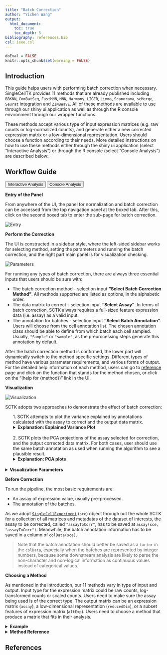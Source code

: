 ```yaml
---
title: "Batch Correction"
author: "Yichen Wang"
output:
  html_document:
    toc: true
    toc_depth: 5
bibliography: references.bib
csl: ieee.csl
---
```


```r
doEval = FALSE
knitr::opts_chunk$set(warning = FALSE)
```

````{=html}
<head>
<meta name="viewport" content="width=device-width, initial-scale=1">
</head>
<body>
````

## Introduction

This guide helps users with performing batch correction when necessary. SingleCellTK provides 11 methods that are already published including `BBKNN`, `ComBatSeq`, `FastMNN`, `MNN`, `Harmony`, `LIGER`, `Limma`, `Scanorama`, `scMerge`, `Seurat` integration and `ZINBWaVE`. All of these methods are available to use through our shiny ui application as well as through the R console environment through our wrapper functions. 

These methods accept various type of input expression matrices (e.g. raw counts or log-normalized counts), and generate either a new corrected expression matrix or a low-dimensional representation. Users should choose a function according to their needs. More detailed instructions on how to use these methods either through the shiny ui application (select "Interactive Analysis") or through the R console (select "Console Analysis") are described below:

## Workflow Guide

````{=html}
<div class="tab">
  <button class="tablinks" onclick="openTab(event, 'interactive')" id="ia-button">Interactive Analysis</button>
  <button class="tablinks" onclick="openTab(event, 'console')" id="console-button">Console Analysis</button>
</div>

<div id="interactive" class="tabcontent">
````

**Entry of the Panel**  

From anywhere of the UI, the panel for normalization and batch correction can be accessed from the top navigation panel at the boxed tab. After this, click on the second boxed tab to enter the sub-page for batch correction.  

![Entry](ui_screenshots/batch_correction/bc_ui_entry.png)\

**Perform the Correction**

The UI is constructed in a sidebar style, where the left-sided sidebar works for selecting method, setting the parameters and running the batch correction, and the right part main panel is for visualization checking.    


![Parameters](ui_screenshots/batch_correction/bc_ui_param.png)\

For running any types of batch correction, there are always three essential inputs that users should be sure with:  

- The batch correction method - selection input **"Select Batch Correction Method"**. All methods supported are listed as options, in the alphabetic order. 
- The data matrix to correct - selection input **"Select Assay"**. In terms of batch correction, SCTK always requires a full-sized feature expression data (i.e. assay) as a valid input. 
- The annotation for batches - selection input **"Select Batch Annotation"**. Users will choose from the cell annotation list. The chosen annotation class should be able to define from which batch each cell sampled. Usually, `"Sample"` or `"sample"`, as the preprocessing steps generate this annotation by default. 

After the batch correction method is confirmed, the lower part will dynamically switch to the method specific settings. Different types of method have various parameter requirements, and various forms of output. For the detailed help information of each method, users can go to [reference](../../reference/index.html#section-batch-effect-correction) page and click on the function that stands for the method chosen, or click on the "(help for {method})" link in the UI.  

**Visualization**

![Visualization](ui_screenshots/batch_correction/bc_ui_vis.png)\

SCTK adopts two approaches to demonstrate the effect of batch correction:  

````{=html}
 <style>
div.offset { background-color:inherit ; border-radius: 5px; margin-left: 25px;}
</style>
<div class = "offset">
1. SCTK attempts to plot the variance explained by annotations calculated with the assay to correct and the output data matrix. 
<details>
  <summary><b>Explanation: Explained Variance Plot</b></summary>
```` 

There will be three columns in the plots for the variance explained. The third one is for the variance explained by batch division, the second is for that of an additional condition, which is optional, and the first one is the variance explained by combining both annotations. The additional condition is usually an annotation that indicates the differences between cells that should not be eliminated, such as cell types and treatments. In the first plot, the combined variance should ideally be close to the sum of the two types of variance. (i.e. the height of the first column should be closed to the sum of the heights of the other two) As a result that makes sense, the changes between the two plots in the second column should not be too much, while the third column should be largely eliminated after correction.

````{=html}
</details>
</div>
<br>
<div class = "offset">
2. SCTK plots the PCA projections of the assay selected for correction, and the output corrected data matrix. For both cases, user should use the same batch annotation as used when running the algorithm to see a plausible result.  
<details>
  <summary><b>Explanation: PCA plots</b></summary>
```` 

In the PCA plots, cells (i.e. dots) will be labeled with different colors to mark the batch belonging, and different shapes to mark for the additional condition, which was mentioned in the previous paragraph. Usually in the result, in the plot for the output, users can observe that different colors of dots are mixed up together, while different shapes are still grouped into separate clusters.  

````{=html}
</details>
</div>
<br>
<details>
  <summary><b>Visualization Parameters</b></summary>
````  

- The data matrix used for correction - selection input **"Original Assay"**. User should choose the one that was used when generating the result they want to visualize. 
- The batch annotation used for correction - selection input **"Batch Annotation"**. User should choose the one that was used when generating the result they want to visualize. 
- The additional condition - selection input **"Additional Condition (optional)"**. See the explanation in the previous paragraphs. Such a condition that makes the most sense does not always exist, so it becomes optional in SCTK. 
- The result to visualize - selection input **"Corrected Matrix"**. Only the results generated in the current SCTK UI session will be gathered in the option list here. 

````{=html}
</details>

</div>

<div id="console" class="tabcontent">
````

**Before Correction**

To run the pipeline, the most basic requirements are:

- An assay of expression value, usually pre-processed.
- The annotation of the batches.

As we adopt [`SingleCellExperiment`](https://rdrr.io/bioc/SingleCellExperiment/) (`sce`) object through out the whole SCTK for a collection of all matrices and metadatas of the dataset of interests, the assay to be corrected, called `"assayToCorr"`, has to be saved at `assay(sce, "assayToCorr")`. Meanwhile, the batch annotation information has to be saved in a column of `colData(sce)`.

> Note that the batch annotation should better be saved as a `factor` in the `colData`, especially when the batches are represented by integer numbers, because some downstream analysis are likely to parse the non-character and non-logical information as continuous values instead of categorical values.

**Choosing a Method**

As mentioned in the introduction, our 11 methods vary in type of input and output. Input type for the expression matrix could be raw counts, log-transformed counts or scaled counts. Users need to make sure the assay being used is of the correct type. The output matrix can be an expression matrix (`assay`), a low-dimensional representation (`reducedDim`), or a subset features of expression matrix (`altExp`). Users need to choose a method that produce a matrix that fits in their analysis.  

````{=html}
<details>
  <summary><b>Example</b></summary>
````  

**1. Prepare an SCE object with multiple batches**

Here we present an example dataset that is combined from "pbmc3k" and "pbmc4k", originally available from package [TENxPBMCData](https://bioconductor.org/packages/release/data/experiment/html/TENxPBMCData.html), which you can import by a function called `importExampleData()`.
```r
library(singleCellTK)
pbmc6k <- importExampleData('pbmc6k')
pbmc8k <- importExampleData('pbmc8k')
print(paste(dim(pbmc6k), c('genes', 'cells')))
print(paste(dim(pbmc8k), c('genes', 'cells')))
```
SCTK has a function called `combineSCE()`, which accepts a list of SCE objects as input and returns a combined SCE object. This function requires that the number of genes in each SCE object has to be the same, and the gene metadata (i.e. `rowData`) has to match with each other if the same fields exist. Therefore, we need some pre-process for the combination. Users do not necessarily have to follow the same way, depending on how the raw datasets are provided.
```r
## Combine the two SCE objects
sce.combine <- combineSCE(sceList = list(pbmc6k = pbmc6k, pbmc8k = pbmc8k), by.r = names(rowData(pbmc6k)), by.c = names(colData(pbmc6k)), combined = TRUE)
table(sce.combine$sample)
```
In this manual, we only present a toy example instead of a best practice for real data. Therefore, QC and filtering are skipped.  
Additionally, most of the batch correction methods provided **require a log-normalized assay** as input, users can check the required assay type of each method by looking at its default setting. (i.e. if by default `useAssay = "logcounts"`, then it requires log-normalized assay; else if by default `useAssay = "counts"`, then the raw count assay.)  
```r
## Simply filter out the genes that are expressed in less than 1% of all cells.
rowData(sce.combine)$expPerc <- rowSums(assay(sce.combine) > 0) / ncol(sce.combine)
sce.filter <- subsetSCERows(sce.combine, rowData = "expPerc >= 0.01", returnAsAltExp = FALSE)
print(sce.filter)
sce.small <- sce.filter[sample(nrow(sce.filter), 800), sample(ncol(sce.filter), 800)]
sce.small <- scaterlogNormCounts(inSCE = sce.small, useAssay = 'counts', assayName = 'logcounts')
print(sce.small)
```

**2. Run a batch correction method on the prepared SCE object**

The basic way to run a batch correction method from SingleCellTK is to select a function for the corresponding **method**, input the **SCE object**, specify the **assay** to correct, and the **batch annotation**.  

For example, here we will try the batch correction method provided by [Limma](https://rdrr.io/bioc/limma/man/removeBatchEffect.html), which fits a linear model to the data.
```r
sce.small <- runLimmaBC(inSCE = sce.small, useAssay = 'logcounts', batch = 'sample', assayName = 'LIMMA')
print(sce.small)
```

**3. Visualization**

In this documentation, we provide three ways to examine the removal of batch effect, in terms of visualization. 

1. Plot the variation explained by the batch annotation and another condition.  

This functionality is implemented in `plotBatchVariance()`. It plots a violin plot of the variation explained by the given batch annotation, an additional condition, and the variation explained by combining these two conditions.  
This plot would be useful for examining whether the existing batch effect is different than another condition (e.g. subtype) or is confounded by that. However, the additional condition labels (e.g. cell types) do not necessarily exist when batch effect removal is wanted, so only plotting the variation explained by batches is also supported. 

```r
plotBatchVariance(inSCE = sce.small, useAssay = 'logcounts', batch = 'sample', title = 'Variation Before Correction')
```
```r
plotBatchVariance(inSCE = sce.small, useAssay = 'LIMMA', batch = 'sample', title = 'Variation After Correction')
```

2. Plot the mean expression level of each gene separately for each batch.  

This functionality is implemented in `plotSCEBatchFeatureMean()`. The methodology is straight forward, which plots violin plots for all the batches, and within each batch, the plot illustrates the distribution of the mean expression level of each gene. Thus the batch effect can be observed from the mean and standard deviation of each batch.

3. Plot a dimension reduced components to see the grouping of cells  

There is no function special for batch correction, but this can be achieved simply by using the dimension reduction calculation functions (e.g. `scaterPCA()`, `getUMAP()` and `getTSNE()`) and `plotSCEDimReduceColData()`.

```r
sce.small <- scaterPCA(inSCE = sce.small, useAssay = 'logcounts', reducedDimName = 'PCA')
plotSCEDimReduceColData(inSCE = sce.small, colorBy = 'sample', reducedDimName = 'PCA', title = 'PCA Before Correction')
```

```r
sce.small <- scaterPCA(inSCE = sce.small, useAssay = 'LIMMA', reducedDimName = 'PCA_LIMMA')
plotSCEDimReduceColData(inSCE = sce.small, colorBy = 'sample', reducedDimName = 'PCA_LIMMA', title = 'PCA After Correction')
```

If the cell typing is already given, it is strongly recommended to specify `shape = {colData colname for cell typing}` in `plotSCEDimReduceColData()` to visualize the grouping simultaneously.  

````{=html}
</details> 

<details>
  <summary><b>Method Reference</b></summary>
````

| Method |   Function   | Input Type | Output Type |
| :----: |    :----:    |   :----:   |   :----:    |
| BBKNN [@Polanski2020] | `runBBKNN()` | Scaled |`reducedDim` |
| ComBatSeq [@ZhangY2020]  | `runComBatSeq()` | raw counts | `assay` |
| FastMNN [@Haghverdi2018]  | `runFastMNN()` | log-normalized | `reducedDim` |
| MNN [@Haghverdi2018] | `runMNNCorrect()` | log-normalized | `assay` |
| Harmony [@Korsunsky2019]  | `runHarmony()` | log-normalized | `reducedDim` |
| LIGER [@LiuL2020] | `runLIGER()` | raw counts | `reducedDim` |
| Limma [@Ritchie2015] | `runLimmaBC()` | log-normalized | `assay` |
| Scanorama [@Hie2019] | `runSCANORAMA()` | log-normalized | `assay` |
| scMerge [@LinY2019] | `runSCMerge()` | log-normalized | `assay` |
| Seurat Integration [@Butler2018a] | `seuratIntegration()` | raw counts | `altExp` |
| ZINBWaVE [@Risso2018] | `runZINBWaVE()` | raw counts | `reducedDim` |

````{=html} 
  </details>
</div>
<script>
document.getElementById("ia-button").click();
</script>
</body>
````

## References
